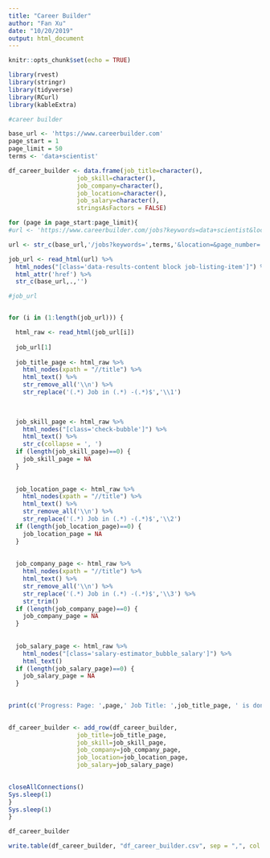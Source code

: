 ---
title: "Career Builder"
author: "Fan Xu"
date: "10/20/2019"
output: html_document
---

```{r setup, include=FALSE}
knitr::opts_chunk$set(echo = TRUE)
```

```{r Packages, message=FALSE}
library(rvest)
library(stringr)
library(tidyverse)
library(RCurl)
library(kableExtra)
```



```{r simply hired}

#career builder

base_url <- 'https://www.careerbuilder.com'
page_start = 1
page_limit = 50
terms <- 'data+scientist'

df_career_builder <- data.frame(job_title=character(),
                   job_skill=character(),
                   job_company=character(),
                   job_location=character(),
                   job_salary=character(),
                   stringsAsFactors = FALSE)

for (page in page_start:page_limit){
#url <- 'https://www.careerbuilder.com/jobs?keywords=data+scientist&location=&page_number=1'

url <- str_c(base_url,'/jobs?keywords=',terms,'&location=&page_number=',page)

job_url <- read_html(url) %>%
  html_nodes("[class='data-results-content block job-listing-item']") %>%
  html_attr('href') %>%
  str_c(base_url,.,'')

#job_url


for (i in (1:length(job_url))) {

  html_raw <- read_html(job_url[i])  
  
  job_url[1]
  
  job_title_page <- html_raw %>%
    html_nodes(xpath = "//title") %>%
    html_text() %>%
    str_remove_all('\\n') %>%
    str_replace('(.*) Job in (.*) -(.*)$','\\1')
   

  
  job_skill_page <- html_raw %>%
    html_nodes("[class='check-bubble']") %>%
    html_text() %>%
    str_c(collapse = ', ')
  if (length(job_skill_page)==0) {
    job_skill_page = NA
  }
  
  
  job_location_page <- html_raw %>%
    html_nodes(xpath = "//title") %>%
    html_text() %>%
    str_remove_all('\\n') %>%
    str_replace('(.*) Job in (.*) -(.*)$','\\2')
  if (length(job_location_page)==0) {
    job_location_page = NA
  }
  
  
  job_company_page <- html_raw %>%
    html_nodes(xpath = "//title") %>%
    html_text() %>%
    str_remove_all('\\n') %>%
    str_replace('(.*) Job in (.*) -(.*)$','\\3') %>%
    str_trim()
  if (length(job_company_page)==0) {
    job_company_page = NA
  }
    
  
  job_salary_page <- html_raw %>%
    html_nodes("[class='salary-estimator_bubble_salary']") %>%
    html_text() 
  if (length(job_salary_page)==0) {
    job_salary_page = NA
  }
  

print(c('Progress: Page: ',page,' Job Title: ',job_title_page, ' is done!'))  

  
df_career_builder <- add_row(df_career_builder,
                   job_title=job_title_page,
                   job_skill=job_skill_page,
                   job_company=job_company_page,
                   job_location=job_location_page,
                   job_salary=job_salary_page)  
  

closeAllConnections()
Sys.sleep(1)
}
Sys.sleep(1)
}

df_career_builder

write.table(df_career_builder, "df_career_builder.csv", sep = ",", col.names = !file.exists("df_career_builder.csv"), row.names = FALSE,append = TRUE)


```